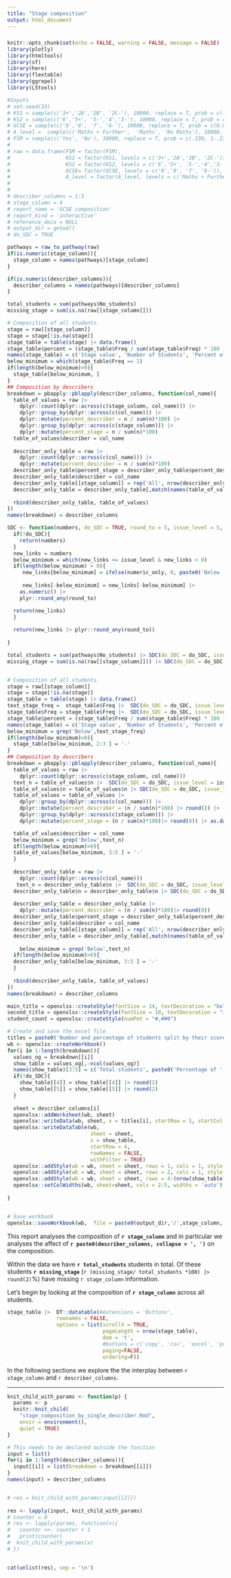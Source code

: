 ```yaml
---
title: "Stage composition"
output: html_document
---
```


##### {-}
```r
knitr::opts_chunk$set(echo = FALSE, warning = FALSE, message = FALSE)
library(plotly)
library(htmltools)
library(sf)
library(here)
library(flextable)
library(ggrepel)
library(LStools)
```

```r
#Inputs
# set.seed(33)
# KS1 = sample(c('3+','2A','2B', '2C-'), 10000, replace = T, prob = c(.21,.28,.26,.25))
# KS2 = sample(c('6','5+', '5-','4','3-'), 10000, replace = T, prob = c(0.03, 0.15, 0.22, 0.46, 0.13))
# GCSE = sample(c('9','8', '7', '6-'), 10000, replace = T, prob = c(0.03, 0.07, 0.10, 0.80))
# A_level =  sample(c('Maths + Further',  'Maths', 'No Maths'), 10000, replace = T, prob = c(0.02, 0.09, 0.89))
# FSM = sample(c('Yes', 'No'), 10000, replace = T, prob = c(.238, 1-.238))
# 
# raw = data.frame(FSM = factor(FSM),
#                  KS1 = factor(KS1, levels = c('3+','2A','2B', '2C-')),
#                  KS2 = factor(KS2, levels = c('6','5+', '5-','4','3-')),
#                  GCSE= factor(GCSE, levels = c('9','8', '7', '6-')),
#                  A_level = factor(A_level, levels = c('Maths + Further',  'Maths', 'No Maths')))
# 
# 
# describer_columns = 1:3
# stage_column = 4
# report_name = 'GCSE composition'
# report_kind = 'interactive'
# reference_docx = NULL
# output_dir = getwd()
# do_SDC = TRUE

pathways = raw_to_pathway(raw)
if(is.numeric(stage_column)){
  stage_column = names(pathways)[stage_column]
}

if(is.numeric(describer_columns)){
  describer_columns = names(pathways)[describer_columns]
}

```

```r
total_students = sum(pathways$No_students)
missing_stage = sum(is.na(raw[[stage_column]]))

# Composition of all students.
stage = raw[[stage_column]]
stage = stage[!is.na(stage)]
stage_table = table(stage) |> data.frame()
stage_table$percent = (stage_table$Freq / sum(stage_table$Freq) * 100 ) |> round(2)
names(stage_table) = c('Stage value', 'Number of Students', 'Percent of Students')
below_minimum = which(stage_table$Freq == 1)
if(length(below_minimum)>0){
  stage_table[below_minimum, ]
}
## Composition by describers
breakdown = pbapply::pblapply(describer_columns, function(col_name){
  table_of_values = raw |>
    dplyr::count(dplyr::across(c(stage_column, col_name))) |>
    dplyr::group_by(dplyr::across(c(col_name))) |>
    dplyr::mutate(percent_describer = n / sum(n)*100) |>
    dplyr::group_by(dplyr::across(c(stage_column))) |>
    dplyr::mutate(percent_stage = n / sum(n)*100)
  table_of_values$describer = col_name
  
  describer_only_table = raw |>
    dplyr::count(dplyr::across(c(col_name))) |>
    dplyr::mutate(percent_describer = n / sum(n)*100) 
  describer_only_table$percent_stage = describer_only_table$percent_describer
  describer_only_table$describer = col_name
  describer_only_table[[stage_column]] = rep('All', nrow(describer_only_table))
  describer_only_table = describer_only_table[,match(names(table_of_values), names(describer_only_table))]
  
  rbind(describer_only_table, table_of_values)
})
names(breakdown) = describer_columns

```

```r
SDC <- function(numbers, do_SDC = TRUE, round_to = 5, issue_level = 5, numeric_only = T){
  if(!do_SDC){
    return(numbers)
  }
  new_links = numbers
  below_minimum = which(new_links <= issue_level & new_links > 0)
  if(length(below_minimum) > 0){
     new_links[below_minimum] = ifelse(numeric_only, 0, paste0('Below ', issue_level))
     
     new_links[-below_minimum] = new_links[-below_minimum] |>
    as.numeric() |>
    plyr::round_any(round_to)

  return(new_links)
  }
 
  return(new_links |> plyr::round_any(round_to))
  
}

total_students = sum(pathways$No_students) |> SDC(do_SDC = do_SDC, issue_level = issue_level, numeric_only = F, round_to = round_to)
missing_stage = sum(is.na(raw[[stage_column]])) |> SDC(do_SDC = do_SDC, issue_level = issue_level, numeric_only = F, round_to = round_to) 


# Composition of all students.
stage = raw[[stage_column]]
stage = stage[!is.na(stage)]
stage_table = table(stage) |> data.frame()
text_stage_freq =  stage_table$Freq |>  SDC(do_SDC = do_SDC, issue_level = issue_level,numeric_only = F, round_to = round_to)
stage_table$Freq = stage_table$Freq |>  SDC(do_SDC = do_SDC, issue_level = issue_level, round_to = round_to)
stage_table$percent = (stage_table$Freq / sum(stage_table$Freq) * 100 ) |> round(0)
names(stage_table) = c('Stage value', 'Number of Students', 'Percent of Students')
below_minimum = grep('Below',text_stage_freq)
if(length(below_minimum)>0){
  stage_table[below_minimum, 2:3 ] = '-'
}
## Composition by describers
breakdown = pbapply::pblapply(describer_columns, function(col_name){
  table_of_values = raw |>
    dplyr::count(dplyr::across(c(stage_column, col_name)))
  text_n = table_of_values$n |>  SDC(do_SDC = do_SDC, issue_level = issue_level,numeric_only = F,  round_to = round_to)
  table_of_values$n = table_of_values$n |> SDC(do_SDC = do_SDC, issue_level = issue_level, round_to = round_to)
  table_of_values = table_of_values |>
    dplyr::group_by(dplyr::across(c(col_name))) |>
    dplyr::mutate(percent_describer = (n / sum(n)*100) |> round()) |>
    dplyr::group_by(dplyr::across(c(stage_column))) |>
    dplyr::mutate(percent_stage = (n / sum(n)*100)|> round(0)) |> as.data.frame()

  table_of_values$describer = col_name
  below_minimum = grep('Below',text_n)
  if(length(below_minimum)>0){
  table_of_values[below_minimum, 3:5 ] = '-'
  }
  
  describer_only_table = raw |>
    dplyr::count(dplyr::across(c(col_name)))
   text_n = describer_only_table$n |>  SDC(do_SDC = do_SDC, issue_level = issue_level,numeric_only = F, round_to = round_to)
  describer_only_table$n = describer_only_table$n |> SDC(do_SDC = do_SDC, issue_level = issue_level, round_to = round_to)
  
  describer_only_table = describer_only_table |>
    dplyr::mutate(percent_describer = (n / sum(n)*100)|> round(0)) 
  describer_only_table$percent_stage = describer_only_table$percent_describer
  describer_only_table$describer = col_name
  describer_only_table[[stage_column]] = rep('All', nrow(describer_only_table))
  describer_only_table = describer_only_table[,match(names(table_of_values), names(describer_only_table))]
  
    below_minimum = grep('Below',text_n)
  if(length(below_minimum)>0){
  describer_only_table[below_minimum, 3:5 ] = '-'
  }
  
  rbind(describer_only_table, table_of_values)
})
names(breakdown) = describer_columns

```

```r
main_title = openxlsx::createStyle(fontSize = 14, textDecoration = "bold", halign = "left")
second_title = openxlsx::createStyle(fontSize = 10, textDecoration = "italic", halign = "left")
student_count = openxlsx::createStyle(numFmt = "#,##0")

# Create and save the excel file
titles = paste0('Number and percentage of students split by their scores/demographics in ', stage_column, ' and ', describer_columns)
wb <- openxlsx::createWorkbook()
for(i in 1:length(breakdown)){
  values_og = breakdown[[i]]
  show_table = values_og[,-ncol(values_og)]
  names(show_table)[3:5] = c('Total students', paste0('Percentage of ', describer_columns[i] ),  paste0('Percentage of ', stage_column))
  if(!do_SDC){
    show_table[[4]] = show_table[[4]] |> round(2)
    show_table[[5]] = show_table[[5]] |> round(2)  
  }
  
  sheet = describer_columns[i]
  openxlsx::addWorksheet(wb, sheet)
  openxlsx::writeData(wb, sheet, x = titles[i], startRow = 1, startCol = 1)
  openxlsx::writeDataTable(wb,
                           sheet = sheet,
                           x = show_table,
                           startRow = 4,
                           rowNames = FALSE,
                           withFilter = TRUE)
  openxlsx::addStyle(wb = wb, sheet = sheet, rows = 1, cols = 1, style = main_title)
  openxlsx::addStyle(wb = wb, sheet = sheet, rows = 2, cols = 1, style = second_title)
  openxlsx::addStyle(wb = wb, sheet = sheet, rows = 4:(nrow(show_table)+4), cols = 3, style = student_count)
  openxlsx::setColWidths(wb, sheet=sheet, cols = 2:5, widths = 'auto')
  
}


# Save workbook
openxlsx::saveWorkbook(wb,  file = paste0(output_dir,'/',stage_column, '_stage_composition.xlsx'), overwrite = TRUE)
```
This report analyses the composition of **`r stage_column`** and in particular we analyses the affect of **`r paste0(describer_columns, collapse = ', ')`** on the composition. 

Within the data we have **`r total_students`** students in total. Of these students **`r missing_stage`** (`r (missing_stage/ total_students *100) |> round(2)`%) have missing `r stage_column` information. 

Let's begin by looking at the composition of **`r stage_column`** across all students.

```r
stage_table |>  DT::datatable(#extensions = 'Buttons',
                rownames = FALSE,
                options = list(scrollX = TRUE,
                               pageLength = nrow(stage_table),
                               dom = 't',
                               #buttons = c('copy', 'csv', 'excel', 'pdf'),
                               paging=FALSE,
                               ordering=F))
```

In the following sections we explore the the interplay between `r stage_column` and `r describer_columns`.

***

<!-- Loop over all describer columns and add the information  -->

```r
knit_child_with_params <- function(p) {
  params <- p
  knitr::knit_child(
    "stage_composition_by_single_describer.Rmd",
    envir = environment(),
    quiet = TRUE)
}

# This needs to be declared outside the function
input = list()
for(i in 1:length(describer_columns)){
  input[[i]] = list(breakdown = breakdown[[i]])
}
names(input) = describer_columns


# res = knit_child_with_params(input[[2]])
          
res <- lapply(input, knit_child_with_params)
# counter = 0
# res <- lapply(params, function(x){
#   counter <<- counter + 1
#   print(counter)
#  knit_child_with_params(x) 
# })


cat(unlist(res), sep = '\n')
```
